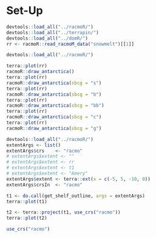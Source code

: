 # Set-Up
```r
devtools::load_all("../racmoR/")
devtools::load_all("../terrapin/")
devtools::load_all("../domR/")
rr <- racmoR::read_racmoM_data("snowmelt")[[1]]
```

```r
devtools::load_all("../racmoR/")

terra::plot(rr)
racmoR::draw_antarctica()
terra::plot(rr)
racmoR::draw_antarctica(sbcg = "s")
terra::plot(rr)
racmoR::draw_antarctica(sbcg = "b")
terra::plot(rr)
racmoR::draw_antarctica(sbcg = "bb")
terra::plot(rr)
racmoR::draw_antarctica(sbcg = "c")
terra::plot(rr)
racmoR::draw_antarctica(sbcg = "g")
```

```r
devtools::load_all("../racmoR/")
extentArgs <- list()
extentArgs$crs    <- "racmo"
# extentArgs$extent <- ""
# extentArgs$extent <- rr
# extentArgs$extent <- t1
# extentArgs$extent <- "Amery"
extentArgs$extent <- terra::ext(x = c(-5, 5, -10, 0))
extentArgs$crsIn  <- "racmo"

t1 <- do.call(get_shelf_outline, args = extentArgs)
terra::plot(t1)
```

```r
t2 <- terra::project(t1, use_crs("racmo"))
terra::plot(t2)
```

```r
use_crs("racmo")
```

